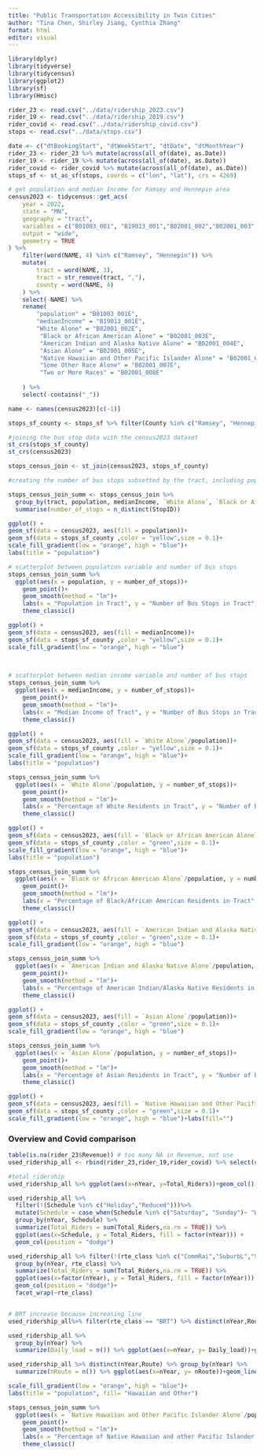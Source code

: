 ```yaml
---
title: "Public Transportation Accessibility in Twin Cities"
author: "Tina Chen, Shirley Jiang, Cynthia Zhang"
format: html
editor: visual
---
```


```r
library(dplyr)
library(tidyverse)
library(tidycensus)
library(ggplot2)
library(sf)
library(Hmisc)

rider_23 <- read.csv("../data/ridership_2023.csv")
rider_19 <- read.csv("../data/ridership_2019.csv")
rider_covid <- read.csv("../data/ridership_covid.csv")
stops <- read.csv("../data/stops.csv")
```

```r
date <- c("dtBookingStart", "dtWeekStart", "dtDate", "dtMonthYear")
rider_23 <- rider_23 %>% mutate(across(all_of(date), as.Date))
rider_19 <- rider_19 %>% mutate(across(all_of(date), as.Date))
rider_covid <- rider_covid %>% mutate(across(all_of(date), as.Date))
stops_sf <- st_as_sf(stops, coords = c("lon", "lat"), crs = 4269)
```

```r
# get population and median Income for Ramsey and Hennepin area
census2023 <- tidycensus::get_acs(
    year = 2022,
    state = "MN",
    geography = "tract",
    variables = c("B01003_001", "B19013_001","B02001_002","B02001_003","B02001_004","B02001_005","B02001_006","B02001_007","B02001_008"),
    output = "wide",
    geometry = TRUE
) %>%
    filter(word(NAME, 4) %in% c("Ramsey", "Hennepin")) %>%
    mutate(
        tract = word(NAME, 3),
        tract = str_remove(tract, ","),
        county = word(NAME, 4)
    ) %>%
    select(-NAME) %>%
    rename(
        "population" = "B01003_001E",
        "medianIncome" = "B19013_001E",
        "White Alone" = "B02001_002E",
         "Black or African American Alone" = "B02001_003E",
         "American Indian and Alaska Native Alone" = "B02001_004E",
         "Asian Alone" = "B02001_005E",
         "Native Hawaiian and Other Pacific Islander Alone" = "B02001_006E",
         "Some Other Race Alone" = "B02001_007E",
         "Two or More Races" = "B02001_008E"
        
    ) %>%
    select(-contains("_"))
```

```r
name <- names(census2023)[c(-1)]
```

```r
stops_sf_county <- stops_sf %>% filter(County %in% c("Ramsey", "Hennepin"))

#joining the bus stop data with the census2023 dataset
st_crs(stops_sf_county)
st_crs(census2023)

stops_census_join <- st_join(census2023, stops_sf_county)

#creating the number of bus stops subsetted by the tract, including population, medIncome, Races

stops_census_join_summ <- stops_census_join %>% 
  group_by(tract, population, medianIncome, `White Alone`, `Black or African American Alone`, `Asian Alone`, `American Indian and Alaska Native Alone`, `Native Hawaiian and Other Pacific Islander Alone`) %>% 
  summarise(number_of_stops = n_distinct(StopID))

```

```r
ggplot() +
geom_sf(data = census2023, aes(fill = population))+
geom_sf(data = stops_sf_county ,color = "yellow",size = 0.1)+
scale_fill_gradient(low = "orange", high = "blue")+
labs(title = "population")

# scatterplot between population variable and number of bus stops
stops_census_join_summ %>% 
  ggplot(aes(x = population, y = number_of_stops))+
    geom_point()+
    geom_smooth(method = "lm")+
    labs(x = "Population in Tract", y = "Number of Bus Stops in Tract")+
    theme_classic()

```

```r
ggplot() +
geom_sf(data = census2023, aes(fill = medianIncome))+
geom_sf(data = stops_sf_county ,color = "yellow",size = 0.1)+
scale_fill_gradient(low = "orange", high = "blue")
 


# scatterplot between median income variable and number of bus stops
stops_census_join_summ %>% 
  ggplot(aes(x = medianIncome, y = number_of_stops))+
    geom_point()+
    geom_smooth(method = "lm")+
    labs(x = "Median Income of Tract", y = "Number of Bus Stops in Tract")+
    theme_classic()

```

```r
ggplot() +
geom_sf(data = census2023, aes(fill = `White Alone`/population))+
geom_sf(data = stops_sf_county ,color = "yellow",size = 0.1)+
scale_fill_gradient(low = "orange", high = "blue")+
labs(title = "population")

stops_census_join_summ %>% 
  ggplot(aes(x = `White Alone`/population, y = number_of_stops))+
    geom_point()+
    geom_smooth(method = "lm")+
    labs(x = "Percentage of White Residents in Tract", y = "Number of Bus Stops in Tract")+
    theme_classic()
```

```r
ggplot() +
geom_sf(data = census2023, aes(fill = `Black or African American Alone`/population))+
geom_sf(data = stops_sf_county ,color = "green",size = 0.1)+
scale_fill_gradient(low = "orange", high = "blue")+
labs(title = "population")

stops_census_join_summ %>% 
  ggplot(aes(x = `Black or African American Alone`/population, y = number_of_stops))+
    geom_point()+
    geom_smooth(method = "lm")+
    labs(x = "Percentage of Black/African American Residents in Tract", y = "Number of Bus Stops in Tract")+
    theme_classic()
```

```r
ggplot() +
geom_sf(data = census2023, aes(fill = `American Indian and Alaska Native Alone`/population))+
geom_sf(data = stops_sf_county ,color = "green",size = 0.1)+
scale_fill_gradient(low = "orange", high = "blue")

stops_census_join_summ %>% 
  ggplot(aes(x = `American Indian and Alaska Native Alone`/population, y = number_of_stops))+
    geom_point()+
    geom_smooth(method = "lm")+
    labs(x = "Percentage of American Indian/Alaska Native Residents in Tract", y = "Number of Bus Stops in Tract")+
    theme_classic()
```

```r
ggplot() +
geom_sf(data = census2023, aes(fill = `Asian Alone`/population))+
geom_sf(data = stops_sf_county ,color = "green",size = 0.1)+
scale_fill_gradient(low = "orange", high = "blue")

stops_census_join_summ %>% 
  ggplot(aes(x = `Asian Alone`/population, y = number_of_stops))+
    geom_point()+
    geom_smooth(method = "lm")+
    labs(x = "Percentage of Asian Residents in Tract", y = "Number of Bus Stops in Tract")+
    theme_classic()
```

```r
ggplot() +
geom_sf(data = census2023, aes(fill = `Native Hawaiian and Other Pacific Islander Alone`/population))+
geom_sf(data = stops_sf_county ,color = "green",size = 0.1)+
scale_fill_gradient(low = "orange", high = "blue")+labs(fill="")
```

### Overview and Covid comparison

```r
table(is.na(rider_23$Revenue)) # too many NA in Revenue, not use
used_ridership_all <- rbind(rider_23,rider_19,rider_covid) %>% select(c(3,5,6,8,10,34,35,36,40)) #combine all 
```

```r
#total ridership
used_ridership_all %>% ggplot(aes(x=nYear, y=Total_Riders))+geom_col()
```

```r
used_ridership_all %>% 
  filter(!(Schedule %in% c("Holiday","Reduced")))%>% 
  mutate(Schedule = case_when(Schedule %in% c("Saturday", "Sunday")~ "Weekend", Schedule == "Weekday"~ "Weekday")) %>% 
  group_by(nYear, Schedule) %>%
  summarize(Total_Riders = sum(Total_Riders,na.rm = TRUE)) %>% 
  ggplot(aes(x=Schedule, y = Total_Riders, fill = factor(nYear))) +
  geom_col(position = "dodge") 
```

```r

used_ridership_all %>% filter(!(rte_class %in% c("CommRai","SuburbL","Support"))) %>% 
  group_by(nYear, rte_class) %>%
  summarize(Total_Riders = sum(Total_Riders,na.rm = TRUE)) %>% 
  ggplot(aes(x=factor(nYear), y = Total_Riders, fill = factor(nYear))) +
  geom_col(position = "dodge")+
  facet_wrap(~rte_class)


# BRT increase because increasing line
used_ridership_all%>% filter(rte_class == "BRT") %>% distinct(nYear,Route) %>% group_by(nYear) %>% summarise(num_BRT = n()) %>% ggplot(aes(x =nYear, y = num_BRT))+geom_line() # the increase of BRT can replace one of the orginal line


```

```r
used_ridership_all %>% 
  group_by(nYear) %>%
  summarize(Daily_load = n()) %>% ggplot(aes(x=nYear, y= Daily_load))+geom_line()+geom_point()

used_ridership_all %>% distinct(nYear,Route) %>% group_by(nYear) %>% 
  summarize(nRoute = n()) %>% ggplot(aes(x=nYear, y= nRoute))+geom_line()+geom_point()
```

```r
scale_fill_gradient(low = "orange", high = "blue")+
labs(title = "population", fill= "Hawaiian and Other")

stops_census_join_summ %>% 
  ggplot(aes(x = `Native Hawaiian and Other Pacific Islander Alone`/population, y = number_of_stops))+
    geom_point()+
    geom_smooth(method = "lm")+
    labs(x = "Percentage of Native Hawaiian and other Pacific Islander Residents in Tract", y = "Number of Bus Stops in Tract")+
    theme_classic()
```
